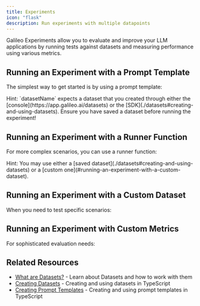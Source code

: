 ```yaml
---
title: Experiments
icon: "flask"
description: Run experiments with multiple datapoints
---
```



Galileo Experiments allow you to evaluate and improve your LLM applications by running tests against datasets and measuring performance using various metrics.


## Running an Experiment with a Prompt Template

The simplest way to get started is by using a prompt template: 

<Note>
  Hint: `datasetName` expects a dataset that you created through either the [console](https://app.galileo.ai/datasets) or the [SDK](./datasets#creating-and-using-datasets). 
  Ensure you have saved a dataset before running the experiment!
</Note>

<CodeGroup>
  <SnippetPromptTemplate />
</CodeGroup>

## Running an Experiment with a Runner Function

For more complex scenarios, you can use a runner function:

<Note>
  Hint: You may use either a [saved dataset](./datasets#creating-and-using-datasets) or a [custom one](#running-an-experiment-with-a-custom-dataset).
</Note>

<CodeGroup>
  <SnippetRunnerFunction />
</CodeGroup>

## Running an Experiment with a Custom Dataset

When you need to test specific scenarios:

<CodeGroup>
  <SnippetCustomDataset />
</CodeGroup>

## Running an Experiment with Custom Metrics

For sophisticated evaluation needs:

<CodeGroup>
  <SnippetCustomMetrics />
</CodeGroup>

## Related Resources

- [What are Datasets?](/concepts/experiments/datasets) - Learn about Datasets and how to work with them
- [Creating Datasets](./datasets) - Creating and using datasets in TypeScript
- [Creating Prompt Templates](./reference#prompts) - Creating and using prompt templates in TypeScript